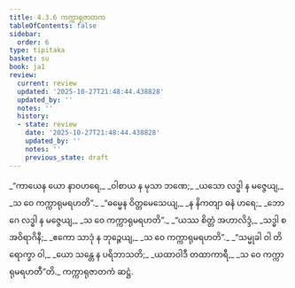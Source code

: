 ```yaml
---
title: 4.3.6 ကက္ကာရုဇာတက
tableOfContents: false
sidebar:
  order: 6
type: tipitaka
basket: su
book: ja1
review:
  current: review
  updated: '2025-10-27T21:48:44.438828'
  updated_by: ''
  notes: ''
  history:
  - state: review
    date: '2025-10-27T21:48:44.438828'
    updated_by: ''
    notes: ''
    previous_state: draft
---
```



<ReviewStatus review={frontmatter.review} showDetails={true} />

<HypothesisAnnotation frontmatter={frontmatter} />

<DynamicBreadcrumb />

<Division number="101" book="ja1" e="ch" v="22" p="106">

<Paragraph number="1012" type="verses" book="ja1">
_“ကာယေန ယော နာဝဟရေ,_  
_ဝါစာယ န မုသာ ဘဏေ;_  
_ယသော လဒ္ဓါ န မဇ္ဇေယျ,_  
_သ ဝေ ကက္ကာရုမရဟတိ”._  

</Paragraph>

</Division>
<Division number="102" book="ja1" e="ch" v="22" p="106">

<Paragraph number="1013" type="verses" book="ja1">
_“ဓမ္မေန ဝိတ္တမေသေယျ,_  
_န နိကတျာ ဓနံ ဟရေ;_  
_ဘောဂေ လဒ္ဓါ န မဇ္ဇေယျ,_  
_သ ဝေ ကက္ကာရုမရဟတိ”._  

</Paragraph>

</Division>
<Division number="103" book="ja1" e="ch" v="22" p="106">

<Paragraph number="1014" type="verses" book="ja1">
_“ယဿ စိတ္တံ အဟာလိဒ္ဒံ,_  
_သဒ္ဓါ စ အဝိရာဂိနီ;_  
_ဧကော သာဒုံ န ဘုဉ္ဇေယျ,_  
_သ ဝေ ကက္ကာရုမရဟတိ”._  

</Paragraph>

</Division>
<Division number="104" book="ja1" e="ch" v="22" p="106">

<Paragraph number="1015" type="verses" book="ja1">
_“သမ္မုခါ ဝါ တိရောက္ခာ ဝါ,_  
_ယော သန္တေ န ပရိဘာသတိ;_  
_ယထာဝါဒီ တထာကာရီ,_  
_သ ဝေ ကက္ကာရုမရဟတီ”တိ._  


</Paragraph>
</Division>

<Paragraph number="1016" type="center" book="ja1">
ကက္ကာရုဇာတကံ ဆဋ္ဌံ.
</Paragraph>